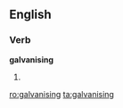 
==English==

===Verb===
'''galvanising'''

# {{present participle of|[[galvanise]]}}

[[ro:galvanising]]
[[ta:galvanising]]